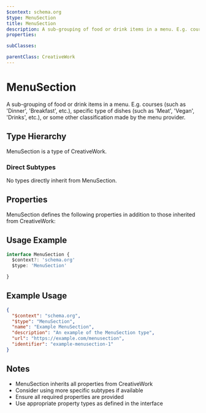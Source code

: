 ```yaml
---
$context: schema.org
$type: MenuSection
title: MenuSection
description: A sub-grouping of food or drink items in a menu. E.g. courses (such as 'Dinner', 'Breakfast', etc.), specific type of dishes (such as 'Meat', 'Vegan', 'Drinks', etc.), or some other classification made by the menu provider.
properties:

subClasses:

parentClass: CreativeWork
---
```


# MenuSection

A sub-grouping of food or drink items in a menu. E.g. courses (such as 'Dinner', 'Breakfast', etc.), specific type of dishes (such as 'Meat', 'Vegan', 'Drinks', etc.), or some other classification made by the menu provider.

## Type Hierarchy

MenuSection is a type of CreativeWork.

### Direct Subtypes

No types directly inherit from MenuSection.

## Properties

MenuSection defines the following properties in addition to those inherited from CreativeWork:



## Usage Example

```typescript
interface MenuSection {
  $context?: 'schema.org'
  $type: 'MenuSection'

}
```

## Example Usage

```json
{
  "$context": "schema.org",
  "$type": "MenuSection",
  "name": "Example MenuSection",
  "description": "An example of the MenuSection type",
  "url": "https://example.com/menusection",
  "identifier": "example-menusection-1"
}
```

## Notes

- MenuSection inherits all properties from CreativeWork
- Consider using more specific subtypes if available
- Ensure all required properties are provided
- Use appropriate property types as defined in the interface
